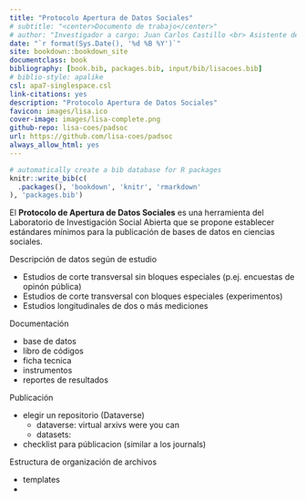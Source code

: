 ```yaml
--- 
title: "Protocolo Apertura de Datos Sociales"
# subtitle: "<center>Documento de trabajo</center>"
# author: "Investigador a cargo: Juan Carlos Castillo <br> Asistente de investigación: Valentina Andrade <br> Pasante: Vanessa Leyton"
date: "`r format(Sys.Date(), '%d %B %Y')`"
site: bookdown::bookdown_site
documentclass: book
bibliography: [book.bib, packages.bib, input/bib/lisacoes.bib]
# biblio-style: apalike
csl: apa7-singlespace.csl
link-citations: yes
description: "Protocolo Apertura de Datos Sociales"
favicon: images/lisa.ico
cover-image: images/lisa-complete.png
github-repo: lisa-coes/padsoc
url: https://github.com/lisa-coes/padsoc
always_allow_html: yes
---
```


```r
# automatically create a bib database for R packages
knitr::write_bib(c(
  .packages(), 'bookdown', 'knitr', 'rmarkdown'
), 'packages.bib')
```


El **Protocolo de Apertura de Datos Sociales** es una herramienta del Laboratorio de Investigación Social Abierta que se propone establecer estándares mínimos para la publicación de bases de datos en ciencias sociales. 





Descripción de datos según de estudio

* Estudios de corte transversal sin bloques especiales (p.ej. encuestas de opinón pública)
* Estudios de corte transversal con bloques especiales (experimentos)
* Estudios longitudinales de dos o más mediciones

Documentación

* base de datos
* libro de códigos
* ficha tecnica
* instrumentos
* reportes de resultados

Publicación

* elegir un repositorio (Dataverse)
  * dataverse: virtual arxivs were you can
  * datasets:  
* checklist para públicacion (similar a los journals)

Estructura de organización de archivos

* templates 
*  
